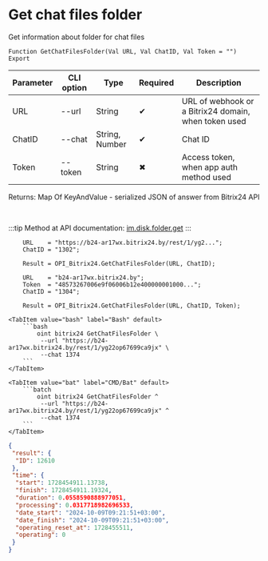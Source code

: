 ﻿---
sidebar_position: 20
---


# Get chat files folder
 Get information about folder for chat files



`Function GetChatFilesFolder(Val URL, Val ChatID, Val Token = "") Export`

  | Parameter | CLI option | Type | Required | Description |
  |-|-|-|-|-|
  | URL | --url | String | &#x2714; | URL of webhook or a Bitrix24 domain, when token used |
  | ChatID | --chat | String, Number | &#x2714; | Chat ID |
  | Token | --token | String | &#x2716; | Access token, when app auth method used |

  
  Returns:  Map Of KeyAndValue - serialized JSON of answer from Bitrix24 API

<br/>

:::tip
Method at API documentation: [im.disk.folder.get](https://dev.1c-bitrix.ru/learning/course/index.php?COURSE_ID=93&LESSON_ID=11483)
:::
<br/>


```bsl title="1C:Enterprise/OneScript code example"
    URL    = "https://b24-ar17wx.bitrix24.by/rest/1/yg2...";
    ChatID = "1302";

    Result = OPI_Bitrix24.GetChatFilesFolder(URL, ChatID);

    URL    = "b24-ar17wx.bitrix24.by";
    Token  = "48573267006e9f06006b12e400000001000...";
    ChatID = "1304";

    Result = OPI_Bitrix24.GetChatFilesFolder(URL, ChatID, Token);
```
 

 <Tabs>
  
    <TabItem value="bash" label="Bash" default>
        ```bash
            oint bitrix24 GetChatFilesFolder \
             --url "https://b24-ar17wx.bitrix24.by/rest/1/yg22op67699ca9jx" \
             --chat 1374
        ```
    </TabItem>
  
    <TabItem value="bat" label="CMD/Bat" default>
        ```batch
            oint bitrix24 GetChatFilesFolder ^
             --url "https://b24-ar17wx.bitrix24.by/rest/1/yg22op67699ca9jx" ^
             --chat 1374
        ```
    </TabItem>
</Tabs>


```json title="Result"
{
 "result": {
  "ID": 12610
 },
 "time": {
  "start": 1728454911.13738,
  "finish": 1728454911.19324,
  "duration": 0.0558590888977051,
  "processing": 0.0317718982696533,
  "date_start": "2024-10-09T09:21:51+03:00",
  "date_finish": "2024-10-09T09:21:51+03:00",
  "operating_reset_at": 1728455511,
  "operating": 0
 }
}
```
